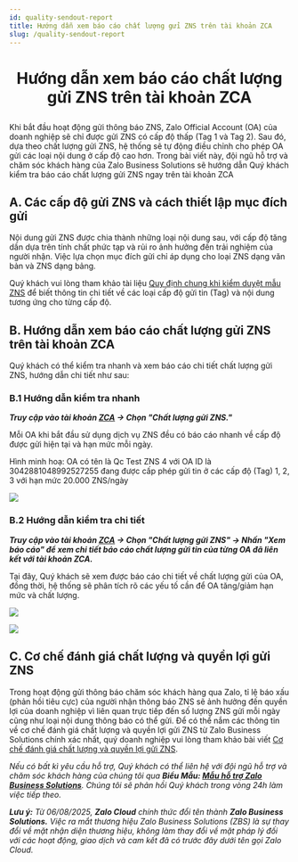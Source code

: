 ```yaml
---
id: quality-sendout-report
title: Hướng dẫn xem báo cáo chất lượng gửi ZNS trên tài khoản ZCA 
slug: /quality-sendout-report
---
```


# <p align="center">Hướng dẫn xem báo cáo chất lượng gửi ZNS trên tài khoản ZCA </p>

Khi bắt đầu hoạt động gửi thông báo ZNS, Zalo Official Account (OA) của doanh nghiệp sẽ chỉ được gửi ZNS có cấp độ thấp (Tag 1 và Tag 2). Sau đó, dựa theo chất lượng gửi ZNS, hệ thống sẽ tự động điều chỉnh cho phép OA gửi các loại nội dung ở cấp độ cao hơn. Trong bài viết này, đội ngũ hỗ trợ và chăm sóc khách hàng của Zalo Business Solutions sẽ hướng dẫn Quý khách kiểm tra báo cáo chất lượng gửi ZNS ngay trên tài khoản ZCA

## A. Các cấp độ gửi ZNS và cách thiết lập mục đích gửi

Nội dung gửi ZNS được chia thành những loại nội dung sau, với cấp độ tăng dần dựa trên tính chất phức tạp và rủi ro ảnh hưởng đến trải nghiệm của người nhận. Việc lựa chọn mục đích gửi chỉ áp dụng cho loại ZNS dạng văn bản và ZNS dạng bảng.

Quý khách vui lòng tham khảo tài liệu [Quy định chung khi kiểm duyệt mẫu ZNS](https://zalo.cloud/news/quy-dinh-chung-khi-kiem-duyet-mau-tin-zns/baujzpyvjjrz7776m) để biết thông tin chi tiết về các loại cấp độ gửi tin (Tag) và nội dung tương ứng cho từng cấp độ.

## B. Hướng dẫn xem báo cáo chất lượng gửi ZNS trên tài khoản ZCA

Quý khách có thể kiểm tra nhanh và xem báo cáo chi tiết chất lượng gửi ZNS, hướng dẫn chi tiết như sau:

### B.1 Hướng dẫn kiểm tra nhanh

***Truy cập vào tài khoản [ZCA](https://account.zalo.cloud/spending/overview) → Chọn "Chất lượng gửi ZNS."***

Mỗi OA khi bắt đầu sử dụng dịch vụ ZNS đều có báo cáo nhanh về cấp độ được gửi hiện tại và hạn mức mỗi ngày.

Hình minh hoạ: OA có tên là Qc Test ZNS 4 với OA ID là 3042881048992527255 đang được cấp phép gửi tin ở các cấp độ (Tag) 1, 2, 3 với hạn mức 20.000 ZNS/ngày

<p style={{textAlign: 'center'}}>
    <img src="https://stc-oa.zdn.vn/uploads/2024/09/05/24a4b4c50b390a14a7f5217d8c19c023.png" />
</p>

### B.2 Hướng dẫn kiểm tra chi tiết

***Truy cập vào tài khoản [ZCA](https://account.zalo.cloud/spending/overview) → Chọn "Chất lượng gửi ZNS" → Nhấn "Xem báo cáo" để xem chi tiết báo cáo chất lượng gửi tin của từng OA đã liên kết với tài khoản ZCA.***

Tại đây, Quý khách sẽ xem được báo cáo chi tiết về chất lượng gửi của OA, đồng thời, hệ thống sẽ phân tích rõ các yếu tố cần để OA tăng/giảm hạn mức và chất lượng.

<p style={{textAlign: 'center'}}>
    <img src="https://stc-oa.zdn.vn/uploads/2024/09/05/52cebcf262eb69e1b9ea4de345b12ffb.png" />
</p>

<p style={{textAlign: 'center'}}>
    <img src="https://stc-oa.zdn.vn/uploads/2024/09/05/b34d71b6ae06776ea92fd76dada284b4.png" />
</p>

## C. Cơ chế đánh giá chất lượng và quyền lợi gửi ZNS

Trong hoạt động gửi thông báo chăm sóc khách hàng qua Zalo, tỉ lệ báo xấu (phản hồi tiêu cực) của người nhận thông báo ZNS sẽ ảnh hưởng đến quyền lợi của doanh nghiệp vì liên quan trực tiếp đến số lượng ZNS gửi mỗi ngày cũng như loại nội dung thông báo có thể gửi. Để có thể nắm các thông tin về cơ chế đánh giá chất lượng và quyền lợi gửi ZNS từ Zalo Business Solutions chính xác nhất, quý doanh nghiệp vui lòng tham khảo bài viết [Cơ chế đánh giá chất lượng và quyền lợi gửi ZNS](https://zalo.cloud/blog/co-che-danh-gia-chat-luong-va-quyen-loi-gui-zns/rzu6k97e8vkbnmereg).

_Nếu có bất kì yêu cầu hỗ trợ, Quý khách có thể liên hệ với đội ngũ hỗ trợ và chăm sóc khách hàng của chúng tôi qua **Biểu Mẫu: [Mẫu hỗ trợ Zalo Business Solutions](https://go.zalo.me/SupportZBS )**. Chúng tôi sẽ phản hồi Quý khách trong vòng 24h làm việc tiếp theo._

_**Lưu ý:**_ _Từ 06/08/2025, **Zalo Cloud** chính thức đổi tên thành **Zalo Business Solutions.** Việc ra mắt thương hiệu Zalo Business Solutions (ZBS) là sự thay đổi về mặt nhận diện thương hiệu, không làm thay đổi về mặt pháp lý đối với các hoạt động, giao dịch và cam kết đã có trước đây dưới tên gọi Zalo Cloud._


